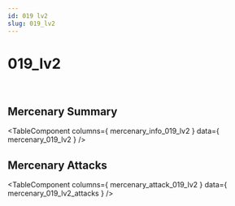 ```yaml
---
id: 019 lv2
slug: 019_lv2
---
```



# 019_lv2

<div style = {{ display: "flex" }}>
    <Image img={require('@site/static/img/mercenaries/illust/thum_char_view_n_019.jpg')}/>
    <Image img={require('@site/static/img/mercenaries/illust/thum_char_view_o_019.jpg')}/>
</div>

## Mercenary Summary

<TableComponent
  columns={ mercenary_info_019_lv2 }
  data={ mercenary_019_lv2 }
/>

## Mercenary Attacks

<TableComponent
  columns={ mercenary_attack_019_lv2 }
  data={ mercenary_019_lv2_attacks }
/>